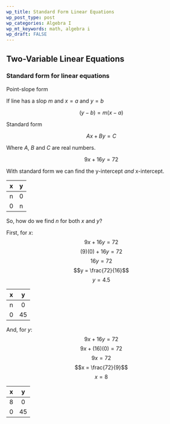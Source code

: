```yaml
---
wp_title: Standard Form Linear Equations
wp_post_type: post
wp_categories: Algebra I
wp_mt_keywords: math, algebra i
wp_draft: FALSE
---
```


## Two-Variable Linear Equations

### Standard form for linear equations

Point-slope form

If line has a slop $m$ and $x = a$ and $y = b$

$$(y-b) = m(x-a)$$

Standard form

$$Ax + By = C$$

Where $A$, $B$ and $C$ are real numbers.

$$9x + 16y = 72$$

With standard form we can find the y-intercept *and* x-intercept.

x    | y
:---:|:---:
 n   |  0
 0   |  n

So, how do we find $n$ for both $x$ and $y$? 

First, for $x$:
$$9x + 16y = 72$$
$$(9)(0) + 16y = 72$$
$$16y = 72$$
$$y = \frac{72}{16}$$
$$y = 4.5$$

x    | y
:---:|:---:
 n   |  0
 0   |  45

And, for $y$:
$$9x + 16y = 72$$
$$9x + (16)(0) = 72$$
$$9x = 72$$
$$x = \frac{72}{9}$$
$$x = 8$$

x    | y
:---:|:---:
 8   |  0
 0   |  45
